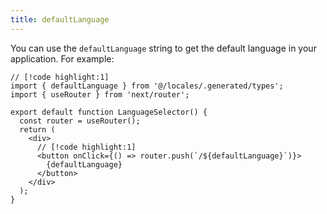 ```yaml
---
title: defaultLanguage
---
```


You can use the `defaultLanguage` string to get the default language in your application. For example:

```tsx title="app/[lang]/page.tsx"
// [!code highlight:1]
import { defaultLanguage } from '@/locales/.generated/types';
import { useRouter } from 'next/router';

export default function LanguageSelector() {
  const router = useRouter();
  return (
    <div>
      // [!code highlight:1]
      <button onClick={() => router.push(`/${defaultLanguage}`)}>
        {defaultLanguage}
      </button>
    </div>
  );
}
```
